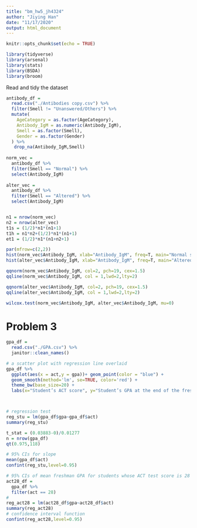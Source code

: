 ```yaml
---
title: "bm_hw5_jh4324"
author: "Jiying Han"
date: "11/17/2020"
output: html_document
---
```


```r
knitr::opts_chunk$set(echo = TRUE)

library(tidyverse)
library(arsenal) 
library(stats)
library(BSDA)
library(broom)
```


Read and tidy the dataset 
```r
antibody_df = 
  read.csv("./Antibodies copy.csv") %>% 
  filter(Smell != "Unanswered/Others") %>% 
  mutate(
    AgeCategory = as.factor(AgeCategory),
    Antibody_IgM = as.numeric(Antibody_IgM),
    Smell = as.factor(Smell),
    Gender = as.factor(Gender)
  ) %>% 
   drop_na(Antibody_IgM,Smell)
   
norm_vec = 
  antibody_df %>% 
  filter(Smell == "Normal") %>% 
  select(Antibody_IgM)
  
alter_vec = 
  antibody_df %>% 
  filter(Smell == "Altered") %>% 
  select(Antibody_IgM) 


n1 = nrow(norm_vec)
n2 = nrow(alter_vec)
t1s = (1/2)*n1*(n1+1) 
t1h = n1*n2+(1/2)*n1*(n1+1)
et1 = (1/2)*n1*(n1+n2+1) 

par(mfrow=c(2,2))
hist(norm_vec$Antibody_IgM, xlab="Antibody_IgM", freq=T, main="Normal smell patients' antibody")
hist(alter_vec$Antibody_IgM, xlab="Antibody_IgM", freq=T, main="Altered smell patients' antibody")

qqnorm(norm_vec$Antibody_IgM, col=2, pch=19, cex=1.5)
qqline(norm_vec$Antibody_IgM, col = 1,lwd=2,lty=2)

qqnorm(alter_vec$Antibody_IgM, col=2, pch=19, cex=1.5)
qqline(alter_vec$Antibody_IgM, col = 1,lwd=2,lty=2)

wilcox.test(norm_vec$Antibody_IgM, alter_vec$Antibody_IgM, mu=0)
```



# Problem 3

```r
gpa_df =
  read.csv("./GPA.csv") %>% 
  janitor::clean_names()

# a scatter plot with regression line overlaid
gpa_df %>% 
  ggplot(aes(x = act,y = gpa))+ geom_point(color = "blue") +
  geom_smooth(method='lm', se=TRUE, color='red') +
  theme_bw(base_size=20) +
  labs(x="Student’s ACT score", y="Student’s GPA at the end of the freshman year ")



# regression test
reg_stu = lm(gpa_df$gpa~gpa_df$act)
summary(reg_stu)

t_stat = (0.03883-0)/0.01277
n = nrow(gpa_df)
qt(0.975,118)

# 95% CIs for slope
mean(gpa_df$act)
confint(reg_stu,level=0.95)

# 95% CIs of mean freshman GPA for students whose ACT test score is 28
act28_df = 
  gpa_df %>% 
  filter(act == 28)  
# 
reg_act28 = lm(act28_df$gpa~act28_df$act)
summary(reg_act28)
# confidence interval function
confint(reg_act28,level=0.95)
  

```


